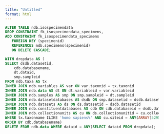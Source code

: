 ```yaml
---
title: "Untitled"
format: html
---
```


```SQL
ALTER TABLE ndb.isospecimendata
DROP CONSTRAINT fk_isospecimendata_specimens,
ADD CONSTRAINT fk_isospecimendata_specimens
   FOREIGN KEY (specimenid)
   REFERENCES ndb.specimens(specimenid)
   ON DELETE CASCADE;

WITH dropdata AS (
SELECT dsdb.datasetid, 
    cdb.databasename,
    dt.dataid,
    smp.sampleid
FROM ndb.taxa AS tx
INNER JOIN ndb.variables AS var ON var.taxonid = tx.taxonid
INNER JOIN ndb.data AS dt ON dt.variableid = var.variableid
INNER JOIN ndb.samples AS smp ON smp.sampleid = dt.sampleid
INNER JOIN ndb.datasetdatabases AS dsdb ON smp.datasetid = dsdb.datasetid
INNER JOIN ndb.datasets AS ds ON ds.datasetid = dsdb.datasetid
INNER JOIN ndb.constituentdatabases AS cdb ON cdb.databaseid = dsdb.databaseid
INNER JOIN ndb.collectionunits AS cu ON ds.collectionunitid = cu.collectionunitid
WHERE tx.taxonname ILIKE 'homo sapiens%' AND cu.siteid = ANY(ARRAY[5295,4895,5160,3606,3814,4348,5484,23721,6128,3831,3958,5647,4364,3636,5470,3962,5669,3921,5681,4462,6147,4740,5644,4694,5494,5902,3835,5153,6198,4996,3868,4458,29426,4147,5285,5684,16264,4696,5894,5092,5240,4520,4478,5632,29436,6194,29434,4145,6230,5097,5116,5551,6469,5538,29421,4003,9950,5532,6195,4465,6281,4206,3602,6185,5898,5752,5682,6199,6287,6262,6088,4368,4417,3852,3830,5074,5904,4227,5297,6374,4698,4467,4865,5522,29447,6245,23619,4378,3859,4570,16316,6048,5516,4115,4002,3651,4287,4999,5756,4867,4599,5062,5635,3685,4988,3603,4349,3605,29437,6446,5048,3749,5520,5631,5691,29461,4372,5854,6187,4211,4374,4516,6241,4345,29419,4746,6114,6275,5654,4992,23112,4365,5897,5406,27213,4361,16664,6283,4709,5932,5889,4888,22649,4366,5490,5286,5492,5030,29442,4281,5511,6284,5473,6105,5777,6300,5064,23536,5147,4391,5503,5875,4375,5504,5675,5806,3942,4138,4394,4523,22543,3880,4217,4452,29435,3809,4284,6457,4161,5063,6150,10534,18148,5284,3811,6382,14328,29418,29439,5469,4218,4515,5493,5501,5657,5213,5780,14411,5710,6113,6186,4891,5890,16869,5139,5885,3871,16512,4578,5523,5900,6089,6106,5115,5462,16308,29417,5114,29420,6091,5517,6401,4484,5519,5843,6456,4204,4519,4380,4432,6314,5495,4050,6141,6192,29454,29456,5660,6172,5206,14427,4329,5119,6115,6369,4926,5338,6193,23730,6307,29453,4379,3819,5878,4446,4481,29423,3723,6090,6127,6243,5903,4477,6109,16157,22653,5515,3863,5772,6097,29462,3998,16585,4269,4358,5746,4524,5149,5417,16555,3812,6191,16505,5491,5448,5055,5100,5293,4216,29452,6146,3670,5692,6298,3681,4382,5852,5508,5697,23419,5496,5376,29427,5705,5541,6145,5645,6196,3870,6197,6472,29406,5544,29441,5131,6395,23406,29416,4118,4387,5228,3724,4350,5479,6104,29449,5204,6092,6083,3854,6377,5489,5281,6288,5923,5865,4385,29404,5701,29414,3892,5485,4862,5690,16723,6180,5727,5497,6282,6376,5893,4347,29428,29407,5461,4125,6149,5123,6121,4202,4214,5550,4057,4377,5892,4330,6093,4444,5521,4254,4708,29444,4487,5282,4912,4205,29422,5679,5510,3546,5667,5081])
ORDER BY cdb.databasename)
DELETE FROM ndb.data WHERE dataid = ANY(SELECT dataid FROM dropdata);
```